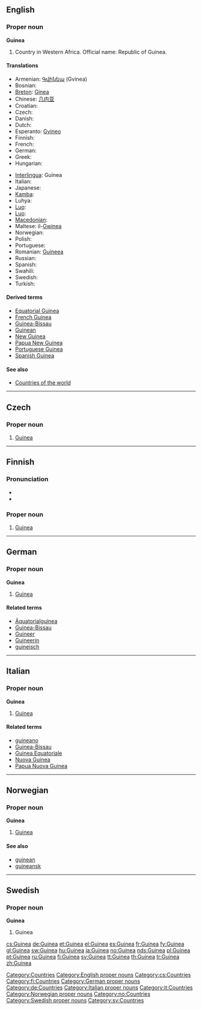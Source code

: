 {{wikipedia}}
{{also|guinea}}
==English==

===Proper noun===
'''Guinea'''

# Country in Western Africa. Official name: Republic of Guinea.

====Translations====
{{trans-top|Republic of Guinea}}
* Armenian: [[Գվինեա]] (Gvinea)
* Bosnian: {{t-|bs|Gvineja|f}}
* [[Breton]]: [[Ginea]]
* Chinese: [[几内亚]]
* Croatian: {{t-|hr|Gvineja|f}}
* Czech: {{t+|cs|Guinea|f}}
* Danish: {{t-|da|Guinea}}
* Dutch: {{t+|nl|Guinee}}
* Esperanto: [[Gvineo]]
* Finnish: {{t+|fi|Guinea}}
* French: {{t+|fr|Guinée|f}}
* German: {{t+|de|Guinea}}
* Greek: {{t+|el|Γουινέα|f|tr=Gouinéa|sc=Grek}}
* Hungarian: {{t+|hu|Guinea}}
{{trans-mid}}
* [[Interlingua]]: Guinea
* Italian: {{t-|it|Guinea|f}}
* Japanese: {{t+|ja|ギニア|tr=Ginia|sc=Jpan}}
* [[Kamba]]: {{tø|kam|Ngini}}
* Luhya: {{tø|luy|Gini}}
* [[Luo]]: {{tø|luo|Gini}}
* [[Luo]]: {{tø|luo|Gini}}
* [[Macedonian]]: {{t|mk|Гвинеја|f|tr=Gvinéja|sc=Cyrl|xs=Macedonian}}
* Maltese: il-[[Gwinea]]
* Norwegian: {{t+|no|Guinea}}
* Polish: {{t+|pl|Gwinea|f}}
* Portuguese: {{t+|pt|Guiné}}
* Romanian: [[Guineea]] {{f}}
* Russian: {{t+|ru|Гвинея|f|tr=Gvinéja|sc=Cyrl}}
* Spanish: {{t+|es|Guinea|f}}
* Swahili: {{t|sw|Gine}}
* Swedish: {{t+|sv|Guinea}}
* Turkish: {{t+|tr|Gine}}
{{trans-bottom}}

====Derived terms====
* [[Equatorial Guinea]]
* [[French Guinea]]
* [[Guinea-Bissau]]
* [[Guinean]]
* [[New Guinea]]
* [[Papua New Guinea]]
* [[Portuguese Guinea]]
* [[Spanish Guinea]]

====See also====
* [[Appendix:Countries of the world|Countries of the world]]

[[Category:Countries]]
[[Category:English proper nouns]]

----

==Czech==

===Proper noun===
{{cs-proper noun|g=f}}

# [[#English|Guinea]]

[[Category:cs:Countries]]

----

==Finnish==
{{wikipedia|lang=fi}}

===Pronunciation===
* {{hyphenation|Gui|ne|a}}
* {{IPA|/ˈɡineɑ/|lang=fi}}

===Proper noun===
{{fi-noun|proper=true|Guine|type=kulkija}}

# [[#English|Guinea]]

[[Category:fi:Countries]]

----

==German==
{{wikipedia|lang=de}}

===Proper noun===
'''Guinea''' {{n}}

# [[#English|Guinea]]

====Related terms====
* [[Äquatorialguinea]]
* [[Guinea-Bissau]]
* [[Guineer]]
* [[Guineerin]]
* [[guineisch]]

[[Category:German proper nouns]]
[[Category:de:Countries]]

----

==Italian==
{{wikipedia|lang=it}}

===Proper noun===
'''Guinea''' {{f}}

# [[#English|Guinea]]

====Related terms====
* [[guineano]]
* [[Guinea-Bissau]]
* [[Guinea Equatoriale]]
* [[Nuova Guinea]]
* [[Papua Nuova Guinea]]

[[Category:Italian proper nouns]]
[[Category:it:Countries]]

----

==Norwegian==

===Proper noun===
'''Guinea'''

# [[#English|Guinea]]

====See also====
* [[guinean]]
* [[guineansk]]

[[Category:Norwegian proper nouns]]
[[Category:no:Countries]]

----

==Swedish==

===Proper noun===
'''Guinea'''

# Guinea

[[Category:Swedish proper nouns]]
[[Category:sv:Countries]]

[[cs:Guinea]]
[[de:Guinea]]
[[et:Guinea]]
[[el:Guinea]]
[[es:Guinea]]
[[fr:Guinea]]
[[fy:Guinea]]
[[gl:Guinea]]
[[sw:Guinea]]
[[hu:Guinea]]
[[ja:Guinea]]
[[no:Guinea]]
[[nds:Guinea]]
[[pl:Guinea]]
[[pt:Guinea]]
[[ru:Guinea]]
[[fi:Guinea]]
[[sv:Guinea]]
[[tt:Guinea]]
[[th:Guinea]]
[[tr:Guinea]]
[[zh:Guinea]]